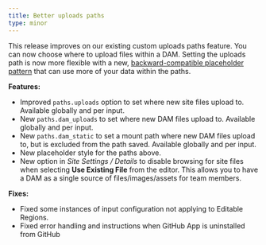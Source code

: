 ```yaml
---
title: Better uploads paths
type: minor
---
```

This release improves on our existing custom uploads paths feature. You can now choose where to upload files within a DAM. Setting the uploads path is now more flexible with a new, [backward-compatible placeholder pattern](/documentation/articles/adjusting-the-uploads-path/) that can use more of your data within the paths.

**Features:**

* Improved `paths.uploads` option to set where new site files upload to. Available globally and per input.
* New `paths.dam_uploads` to set where new DAM files upload to. Available globally and per input.
* New `paths.dam_static` to set a mount path where new DAM files upload to, but is excluded from the path saved. Available globally and per input.
* New placeholder style for the paths above.
* New option in *Site Settings / Details* to disable browsing for site files when selecting **Use Existing File** from the editor. This allows you to have a DAM as a single source of files/images/assets for team members.

**Fixes:**

* Fixed some instances of input configuration not applying to Editable Regions.
* Fixed error handling and instructions when GitHub App is uninstalled from GitHub